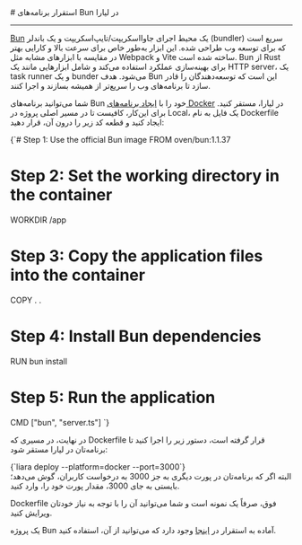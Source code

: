 

<Layout>
<Head>
<title>مستندات استقرار برنامه‌های Bun - لیارا</title>
<meta property="og:title" content="مستندات خدمات رایانش ابری لیارا" />
<meta property="og:description" content="مستندات مربوط به نحوه استقرار برنامه‌های Bun یا فلاتر در پلتفرم داکر در لیارا"  />
<meta property="og:image" content="https://media.liara.ir/logos/liara-poster.jpg" />
</Head>
# استقرار برنامه‌های Bun در لیارا
<hr className="mb-2" />
<a href="https://bun.sh/" className="text-[#2196f3] ">Bun</a> یک محیط اجرای جاوااسکریپت/تایپ‌اسکریپت و یک باندلر (bundler) سریع است که برای توسعه وب طراحی شده. این ابزار به‌طور خاص برای سرعت بالا و کارایی بهتر در مقایسه با ابزارهای مشابه مثل Webpack و Vite ساخته شده است. Bun از Rust برای بهینه‌سازی عملکرد استفاده می‌کند و شامل ابزارهایی مانند یک HTTP server، یک task runner و یک bunder می‌شود. هدف Bun این است که توسعه‌دهندگان را قادر سازد تا برنامه‌های وب را سریع‌تر از همیشه بسازند و اجرا کنند.

<div className="h-2" />

شما می‌توانید برنامه‌های Bun خود را با <a href="../../how-tos/create-app" className="text-[#2196f3] ">ایجاد برنامه‌های Docker</a> در لیارا، مستقر کنید.
برای این‌کار، کافیست تا در مسیر اصلی پروژه در Local، یک فایل به نام <Important>Dockerfile</Important> ایجاد کنید و قطعه کد زیر را درون آن، قرار دهید:
<div className="h-2" />
<div dir='ltr'>
    <Highlight className="dockerfile">
        {`# Step 1: Use the official Bun image
FROM oven/bun:1.1.37

# Step 2: Set the working directory in the container
WORKDIR /app

# Step 3: Copy the application files into the container
COPY . .

# Step 4: Install Bun dependencies
RUN bun install

# Step 5: Run the application
CMD ["bun", "server.ts"]
`}
    </Highlight>
</div>
<div className="h-2" />

در نهایت، در مسیری که <Important>Dockerfile</Important> قرار گرفته است، دستور زیر را اجرا کنید تا برنامه‌تان در لیارا مستقر شود:
<div className="h-2" />
<div dir='ltr'>
    <Highlight className="js">
        {`liara deploy --platform=docker --port=3000`}
    </Highlight>
</div>
<div className="h-2" />
البته اگر که برنامه‌تان در پورت دیگری به جز 3000 به درخواست کاربران، گوش می‌دهد؛ بایستی به جای 3000، مقدار پورت خود را، وارد کنید. 
<div className="h-2" />

<Alert variant="info">
<p>
<Important>Dockerfile</Important> فوق، صرفاً یک نمونه است و شما می‌توانید آن را با توجه به نیاز خودتان ویرایش کنید.
</p>
</Alert>

<Alert variant="success">
<p>
یک پروژه Bun آماده به استقرار در <a href="https://github.com/liara-cloud/bun-getting-started" className="text-[#2196f3] ">اینجا</a> وجود دارد که می‌توانید از آن، استفاده کنید.
</p>
</Alert>

</Layout>